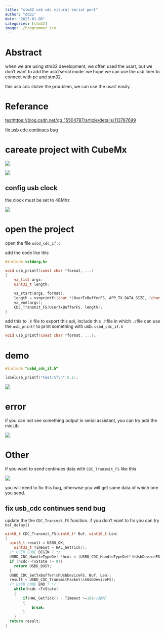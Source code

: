 ```yaml
---
title: "stm32 usb cdc vitural serial port"
author: "dd21"
date: "2023-01-06"
categories: [stm32]
image: ./Programmer.ico
---
```


# Abstract

when we are using stm32 development, we offen used the usart, but we don't want to add the usb2serial mode. we hope we can use the usb liner to connect with pc and stm32.

this usb cdc stolve the proublem, we can use the usart easily.

# Referance

[texthttps://blog.csdn.net/qq_15504787/article/details/113787699](https://https://blog.csdn.net/qq_15504787/article/details/113787699)

[fix usb cdc continues bug](https://blog.csdn.net/qq_37919644/article/details/99616638)

# careate project with CubeMx

![](https://raw.githubusercontent.com/fly-t/images/main/blog/index-2023-01-06-14-56-05.png)

![](https://raw.githubusercontent.com/fly-t/images/main/blog/index-2023-01-06-14-55-01.png)

## config usb clock

the clock must be set to 48Mhz

![](https://raw.githubusercontent.com/fly-t/images/main/blog/index-2023-01-06-14-56-49.png)

# open the project

open the file `usbd_cdc_if.c`

add the code like this

```c
#include <stdarg.h>

void usb_printf(const char *format, ...)
{
    va_list args;
    uint32_t length;

    va_start(args, format);
    length = vsnprintf((char *)UserTxBufferFS, APP_TX_DATA_SIZE, (char *)format, args);
    va_end(args);
    CDC_Transmit_FS(UserTxBufferFS, length);
}
```

add this to `.h` file to export this api, include this `.h`file in which `.c`file can use the `usb_printf` to print something with usb.
`usbd_cdc_if.h`

```c
void usb_printf(const char *format, ...);
```

# demo

```c
#include "usbd_cdc_if.h"

labelusb_printf("test:%f\n",0.1);
```

![](https://raw.githubusercontent.com/fly-t/images/main/blog/index-2023-01-06-15-08-36.png)

# error

if you can not see something output in serial assistant, you can try add the micLib

![](https://raw.githubusercontent.com/fly-t/images/main/blog/index-2023-01-06-15-08-02.png)

# Other

if you want to send continues data with `CDC_Transmit_FS` like this

![](https://raw.githubusercontent.com/fly-t/images/main/blog/index-2023-02-17-15-07-26.png)

you will need to fix this bug, otherwise you will get same data of which one you send.

## fix usb_cdc continues send bug

update the the `CDC_Transmit_FS` function. if you don't want to fix you can try `hal_delay()`

```c
uint8_t CDC_Transmit_FS(uint8_t* Buf, uint16_t Len)
{
  uint8_t result = USBD_OK;
	uint32_t Timeout = HAL_GetTick();
  /* USER CODE BEGIN 7 */
  USBD_CDC_HandleTypeDef *hcdc = (USBD_CDC_HandleTypeDef*)hUsbDeviceFS.pClassData;
  if (hcdc->TxState != 0){
    return USBD_BUSY;
  }
  USBD_CDC_SetTxBuffer(&hUsbDeviceFS, Buf, Len);
  result = USBD_CDC_TransmitPacket(&hUsbDeviceFS);
  /* USER CODE END 7 */
	while(hcdc->TxState)
	{
		if(HAL_GetTick() - Timeout >=10)//超时
		{
			break;
		}
	}
  return result;
}
```

